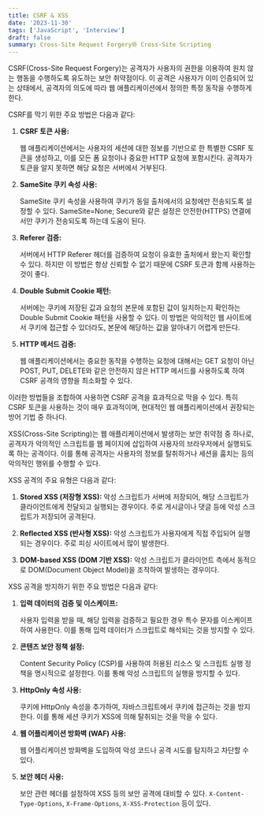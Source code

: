```yaml
---
title: CSRF & XSS
date: '2023-11-30'
tags: ['JavaScript', 'Interview']
draft: false
summary: Cross-Site Request Forgery와 Cross-Site Scripting
---
```


CSRF(Cross-Site Request Forgery)는 공격자가 사용자의 권한을 이용하여 원치 않는 행동을 수행하도록 유도하는 보안 취약점이다. 이 공격은 사용자가 이미 인증되어 있는 상태에서, 공격자의 의도에 따라 웹 애플리케이션에서 정의한 특정 동작을 수행하게 한다.

CSRF를 막기 위한 주요 방법은 다음과 같다:

1. **CSRF 토큰 사용:**
   
    웹 애플리케이션에서는 사용자의 세션에 대한 정보를 기반으로 한 특별한 CSRF 토큰을 생성하고, 이를 모든 폼 요청이나 중요한 HTTP 요청에 포함시킨다. 공격자가 토큰을 알지 못하면 해당 요청은 서버에서 거부된다.

2. **SameSite 쿠키 속성 사용:**
   
    SameSite 쿠키 속성을 사용하여 쿠키가 동일 출처에서의 요청에만 전송되도록 설정할 수 있다. SameSite=None; Secure와 같은 설정은 안전한(HTTPS) 연결에서만 쿠키가 전송되도록 하는데 도움이 된다.

3. **Referer 검증:**
   
    서버에서 HTTP Referer 헤더를 검증하여 요청이 유효한 출처에서 왔는지 확인할 수 있다. 하지만 이 방법은 항상 신뢰할 수 없기 때문에 CSRF 토큰과 함께 사용하는 것이 좋다.

4. **Double Submit Cookie 패턴:**
   
    서버에는 쿠키에 저장된 값과 요청의 본문에 포함된 값이 일치하는지 확인하는 Double Submit Cookie 패턴을 사용할 수 있다. 이 방법은 악의적인 웹 사이트에서 쿠키에 접근할 수 있더라도, 본문에 해당하는 값을 알아내기 어렵게 만든다.

5. **HTTP 메서드 검증:**
   
    웹 애플리케이션에서는 중요한 동작을 수행하는 요청에 대해서는 GET 요청이 아닌 POST, PUT, DELETE와 같은 안전하지 않은 HTTP 메서드를 사용하도록 하여 CSRF 공격의 영향을 최소화할 수 있다.

이러한 방법들을 조합하여 사용하면 CSRF 공격을 효과적으로 막을 수 있다. 특히 CSRF 토큰을 사용하는 것이 매우 효과적이며, 현대적인 웹 애플리케이션에서 권장되는 방어 기법 중 하나다.

XSS(Cross-Site Scripting)는 웹 애플리케이션에서 발생하는 보안 취약점 중 하나로, 공격자가 악의적인 스크립트를 웹 페이지에 삽입하여 사용자의 브라우저에서 실행되도록 하는 공격이다. 이를 통해 공격자는 사용자의 정보를 탈취하거나 세션을 훔치는 등의 악의적인 행위를 수행할 수 있다.

XSS 공격의 주요 유형은 다음과 같다:

1. **Stored XSS (저장형 XSS):** 악성 스크립트가 서버에 저장되어, 해당 스크립트가 클라이언트에게 전달되고 실행되는 경우이다. 주로 게시글이나 댓글 등에 악성 스크립트가 저장되어 공격된다.

2. **Reflected XSS (반사형 XSS):** 악성 스크립트가 사용자에게 직접 주입되어 실행되는 경우이다. 주로 피싱 사이트에서 많이 발생한다.

3. **DOM-based XSS (DOM 기반 XSS):** 악성 스크립트가 클라이언트 측에서 동적으로 DOM(Document Object Model)을 조작하여 발생하는 경우이다.

XSS 공격을 방지하기 위한 주요 방법은 다음과 같다:

1. **입력 데이터의 검증 및 이스케이프:**
    
    사용자 입력을 받을 때, 해당 입력을 검증하고 필요한 경우 특수 문자를 이스케이프하여 사용한다. 이를 통해 입력 데이터가 스크립트로 해석되는 것을 방지할 수 있다.

2. **콘텐츠 보안 정책 설정:**
    
    Content Security Policy (CSP)를 사용하여 허용된 리소스 및 스크립트 실행 정책을 명시적으로 설정한다. 이를 통해 악성 스크립트의 실행을 방지할 수 있다.

3. **HttpOnly 속성 사용:**
    
    쿠키에 HttpOnly 속성을 추가하여, 자바스크립트에서 쿠키에 접근하는 것을 방지한다. 이를 통해 세션 쿠키가 XSS에 의해 탈취되는 것을 막을 수 있다.

4. **웹 어플리케이션 방화벽 (WAF) 사용:**
    
    웹 어플리케이션 방화벽을 도입하여 악성 코드나 공격 시도를 탐지하고 차단할 수 있다.

5. **보안 헤더 사용:**
    
    보안 관련 헤더를 설정하여 XSS 등의 보안 공격에 대비할 수 있다. `X-Content-Type-Options`, `X-Frame-Options`, `X-XSS-Protection` 등이 있다.